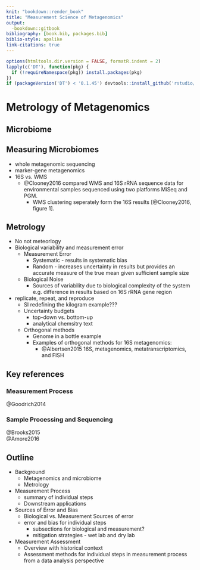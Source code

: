 ```yaml
---
knit: "bookdown::render_book"
title: "Measurement Science of Metagenomics"
output:
  -bookdown::gitbook
bibliography: [book.bib, packages.bib]
biblio-style: apalike
link-citations: true
---
```


```r
options(htmltools.dir.version = FALSE, formatR.indent = 2)
lapply(c('DT'), function(pkg) {
  if (!requireNamespace(pkg)) install.packages(pkg)
})
if (packageVersion('DT') < '0.1.45') devtools::install_github('rstudio/DT')
```
# Metrology of Metagenomics
## Microbiome
## Measuring Microbiomes
- whole metagenomic sequencing
- marker-gene metagenomics
- 16S vs. WMS
  * @Clooney2016 compared WMS and 16S rRNA sequence data for environmental samples sequenced using two platforms MiSeq and PGM.
    * WMS clustering seperately form the 16S results [@Clooney2016, figure 1].

## Metrology
- No not meteorlogy
- Biological variability and measurement error
    + Measurement Error
        * Systematic - results in systematic bias
        * Random - increases uncertainty in results but provides an accurate measure of the true mean given sufficient sample size
    + Biological Noise
        * Sources of variability due to biological complexity of the system e.g. difference in results based on 16S rRNA gene region
- replicate, repeat, and reproduce
    + SI redefining the kilogram example???
    + Uncertainty budgets
        * top-down vs. bottom-up
        * analytical chemsitry text
    + Orthogonal methods
        * Genome in a bottle example
        * Examples of orthogonal methods for 16S metagenomics:
          * @Albertsen2015 16S, metagenomics, metatranscriptomics, and FISH


## Key references

### Measurement Process
@Goodrich2014  

### Sample Processing and Sequencing
@Brooks2015  
@Amore2016  


## Outline  
* Background  
    - Metagenomics and microbiome  
    - Metrology  
* Measurement Process  
    - summary of individual steps  
    - Downstream applications  
* Sources of Error and Bias  
    - Biological vs. Measurement Sources of error  
    - error and bias for individual steps  
        + subsections for biological and measurement?  
        + mitigation strategies - wet lab and dry lab  
* Measurement Assessment  
    - Overview with historical context  
    - Assessment methods for individual steps in measurement process from a data analysis perspective  


<!--

Remember each Rmd file contains one and only one chapter.

## Book Outline

## Metagenomics
* Microbiome
* Measuring Microbiomes
    - whole metagenomic sequencing
    - marker-gene metagenomics
        + 16S rRNA gene

## Marker-gene metagenomics measurement process
* Measurement Process overview
    - Sample collection
    - Sample Processing
    - Sequencing
    - Data analysis
        + fastq to OTU
        + Downstream analysis
            * differential abundance
            * alpha diversity
            * beta diversity

## Biological variability and measurement error
* Measurement Error
    - Systematic - results in systematic bias
    - Random - increases uncertainty in results but provides an accurate measure of the true mean given sufficient sample size
* Biological Noise
    - Sources of variability due to biological complexity of the system e.g. difference in results based on 16S rRNA gene region
* replicate, repeat, and reproduce
    - Uncertainty budgets
        + top-down vs. bottom-up
    - Orthogonal methods

## Sources of variability and error for marker-gene metagenomics
* fishbone diagram
    - Sample collection
    - Sample Processing
        + DNA extraction
        + PCR/ indexing
        + Normalization/ Pooling
    - Sequencing
        + sequencing reaction
        + imaging
        + base calling
    - Data analysis
        + Pre-processing (wheat from the chaf)
            * quality filter/ read trimming
            * chimera detection
            * clustering
        + Taxonomic classification
        + Downstream analysis
            * differential abundance
            * alpha diversity
            * beta diversity
* cause effect diagram
    - pre-processing, normalization/ transformation methods used to address measurement error

## Characterizing Measurement Process
* Tools
    - Validation
        + Fit for purpose - comparison to gold standard method or reference material
            * no gold standard methods - only community accepted defactor standards
    - Benchmarking
        + Comparison to known truth
        + Evaluating results based on expectation
    - Robustness testing
        + Impact of procedure or step on results
* Characterization of Data Analysis Processing
    - Wet lab vs. dry lab
    - Validation
        + Currently not applicable ... -> most robust method
    - Benchmarking
        + Observed results vs. Truth
            * Dataset with known true value - can be obtained using
                - gold standard method
                - mock communities: in vitro or in silico
                    + limitations and assumptions
                - Mixtures
                    + Provides a degree of known truth
            * Performance metrics
                - Quantitative
                    + Variability - standard deviation/ variance
                    + Bias - mean squared error??? (true value)
        + Observed results vs. assumptions
            * No general dataset requirements
            * Performance metrics
                - evaluate results based on method assumption, e.g. Schloss clustering distance
    - Robustness Testing
        + Used to evaluate impact of different methods on results
        + Comparison of orthogonal methods
            * For fundamentally different methods (different assumptions and heuristics)
                - Can evaluate precision (variability), not necessarily accuracy but less susceptible to bias than is methods are based on the same assumptions or heuristics
        + Used to evaluate how different steps in the process affect the results

## Microbiome Mixture Benchmarking Dataset
* Mixture Study

## Robustness Testing Ecological Diversity
* Evaluating alpha and beta diversity metrics
* Factors
    - preprocessing methods
    - data characteristics
        + sequencing error rates
        + primer region
        + read length
* OTU table
    - depth/ coverage - sparsity
    - when does the diversity metric break?

## Guideance on developing an assessment framework
* Outline measurement process - fishbone diagram
* Differentiate between biological variability and measurement error
    - How are these two sources of variability currently addressed in pipelines
    - Are there any known sources of biological variability not currently being addressed
* What is known about each source of variability?
    - uncertainty budget?
    - dark uncertianty - unaccounted for variability?
* Robustness testing
    - determine largest source of bias/ uncertianty in measurement process
* Charaterize individual measurement process steps based on robustness testing/ sensitivity analysis
    - benchmarking datasets
        + environmental
        + in lab prepared material - combination of known samples
        + in lab prepared material - combination of unknown samples
        + in silico - various levels of simulation based on reference and environmental data availablility
    - for each type of dataset summarize benefits and limitations to each

## Proposed Gold Standard Analysis Method
* Trim primers - dereplicate
* Chimera check? - multiple methods orthogonal methods?, annotate don't filter
* BLAST 100% - all perfect matches
* Unmatched
    - Multiple sequence alignment
        + Filter sequences with low alignment scores
    - phylogenetic placement
* Generate OTUs for different branch distances
* Keep unique singletons - based on distance from non-singleton clusters, vary similarity based on cluster size, likelihood model for whether sequencing error or biological mutation.
    - Rare orgs highly similar to large OTU less likely ecologically different?
* Alternative taxa classification
    - Multiple methods
        + pairwise alignment
        + kmer
        + phylogenetic placement
        + other...
    - Multiple reference databases
        + evaluate individual sequences based on confidence - presence in multiple databases, infernal and rnammer alignment score?
            * supporting sequence data - whole genome, sanger, 16S PCR from isolate
            * likelihood of being a chimera
        + Compare other methods to results generated using gold standard pipeline
            * performance metrics
* Copy number correction
    - based on phylogenetic placement
-->
